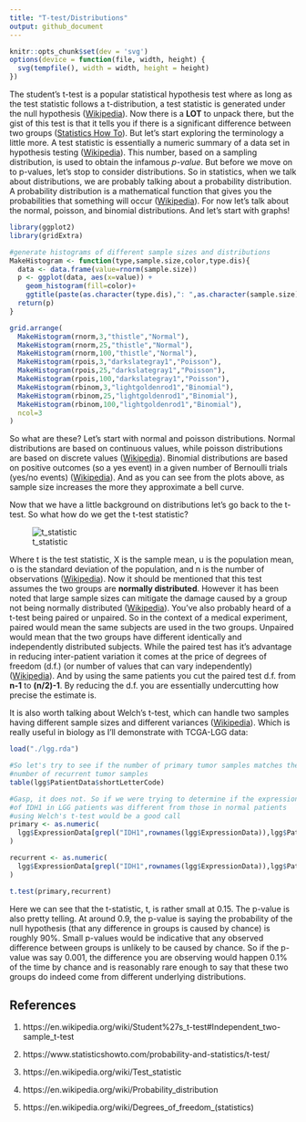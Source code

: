 ---
title: "T-test/Distributions"
output: github_document
---

```{r setup, include=FALSE}
knitr::opts_chunk$set(dev = 'svg')
options(device = function(file, width, height) {
  svg(tempfile(), width = width, height = height)
})
```

The student's t-test is a popular statistical hypothesis test where as long as the test statistic follows a t-distribution, a test statistic is generated under the null hypothesis ([Wikipedia][1]). Now there is a **LOT** to unpack there, but the gist of this test is that it tells you if there is a significant difference between two groups ([Statistics How To][2]). But let's start exploring the terminology a little more. A test statistic is essentially a numeric summary of a data set in hypothesis testing ([Wikipedia][3]). This number, based on a sampling distribution, is used to obtain the infamous *p-value*. But before we move on to p-values, let's stop to consider distributions. So in statistics, when we talk about distributions, we are probably talking about a probability distribution. A probability distribution is a mathematical function that gives you the probabilities that something will occur ([Wikipedia][4]). For now let's talk about the normal, poisson, and binomial distributions. And let's start with graphs!

```{r dist,warning=FALSE,message=FALSE}
library(ggplot2)
library(gridExtra)

#generate histograms of different sample sizes and distributions
MakeHistogram <- function(type,sample.size,color,type.dis){
  data <- data.frame(value=rnorm(sample.size))
  p <- ggplot(data, aes(x=value)) + 
    geom_histogram(fill=color)+
    ggtitle(paste(as.character(type.dis),": ",as.character(sample.size)))
  return(p)
}

grid.arrange(
  MakeHistogram(rnorm,3,"thistle","Normal"),
  MakeHistogram(rnorm,25,"thistle","Normal"),
  MakeHistogram(rnorm,100,"thistle","Normal"),
  MakeHistogram(rpois,3,"darkslategray1","Poisson"),
  MakeHistogram(rpois,25,"darkslategray1","Poisson"),
  MakeHistogram(rpois,100,"darkslategray1","Poisson"),
  MakeHistogram(rbinom,3,"lightgoldenrod1","Binomial"),
  MakeHistogram(rbinom,25,"lightgoldenrod1","Binomial"),
  MakeHistogram(rbinom,100,"lightgoldenrod1","Binomial"),
  ncol=3
)
```

So what are these? Let's start with normal and poisson distributions. Normal distributions are based on continuous values, while poisson distributions are based on discrete values ([Wikipedia][4]). Binomial distributions are based on positive outcomes (so a yes event) in a given number of Bernoulli trials (yes/no events) ([Wikipedia][4]). And as you can see from the plots above, as sample size increases the more they approximate a bell curve. 

Now that we have a little background on distributions let's go back to the t-test. So what how do we get the t-test statistic? 

![t_statistic](images/t_statistic.PNG)

Where t is the test statistic, X is the sample mean, u is the population mean, o is the standard deviation of the population, and n is the number of observations ([Wikipedia][1]). Now it should be mentioned that this test assumes the two groups are **normally distributed**. However it has been noted that large sample sizes can mitigate the damage caused by a group not being normally distributed ([Wikipedia][1]). You've also probably heard of a t-test being paired or unpaired. So in the context of a medical experiment, paired would mean the same subjects are used in the two groups. Unpaired would mean that the two groups have different identically and independently distributed subjects. While the paired test has it's advantage in reducing inter-patient variation it comes at the price of degrees of freedom (d.f.) (or number of values that can vary independently) ([Wikipedia][5]). And by using the same patients you cut the paired test d.f. from **n-1** to **(n/2)-1**. By reducing the d.f. you are essentially undercutting how precise the estimate is.

It is also worth talking about Welch's t-test, which can handle two samples having different sample sizes and different variances ([Wikipedia][1]). Which is really useful in biology as I'll demonstrate with TCGA-LGG data:

```{r ttest,warning=FALSE,message=FALSE}
load("./lgg.rda")

#So let's try to see if the number of primary tumor samples matches the
#number of recurrent tumor samples
table(lgg$PatientData$shortLetterCode)

#Gasp, it does not. So if we were trying to determine if the expression
#of IDH1 in LGG patients was different from those in normal patients
#using Welch's t-test would be a good call
primary <- as.numeric(
  lgg$ExpressionData[grepl("IDH1",rownames(lgg$ExpressionData)),lgg$PatientData$shortLetterCode=="TP"]
)

recurrent <- as.numeric(
  lgg$ExpressionData[grepl("IDH1",rownames(lgg$ExpressionData)),lgg$PatientData$shortLetterCode=="TR"]
)

t.test(primary,recurrent)

```

Here we can see that the t-statistic, t, is rather small at 0.15. The p-value is also pretty telling. At around 0.9, the p-value is saying the probability of the null hypothesis (that any difference in groups is caused by chance) is roughly 90%. Small p-values would be indicative that any observed difference between groups is unlikely to be caused by chance. So if the p-value was say 0.001, the difference you are observing would happen 0.1% of the time by chance and is reasonably rare enough to say that these two groups do indeed come from different underlying distributions.

## References

1. https://en.wikipedia.org/wiki/Student%27s_t-test#Independent_two-sample_t-test

2. https://www.statisticshowto.com/probability-and-statistics/t-test/

3. https://en.wikipedia.org/wiki/Test_statistic

4. https://en.wikipedia.org/wiki/Probability_distribution

5. https://en.wikipedia.org/wiki/Degrees_of_freedom_(statistics)

[1]: https://en.wikipedia.org/wiki/Student%27s_t-test#Independent_two-sample_t-test

[2]: https://www.statisticshowto.com/probability-and-statistics/t-test/

[3]: https://en.wikipedia.org/wiki/Test_statistic

[4]: https://en.wikipedia.org/wiki/Probability_distribution

[5]: https://en.wikipedia.org/wiki/Degrees_of_freedom_(statistics)

[t_statistic]:images/t_statistic.PNG